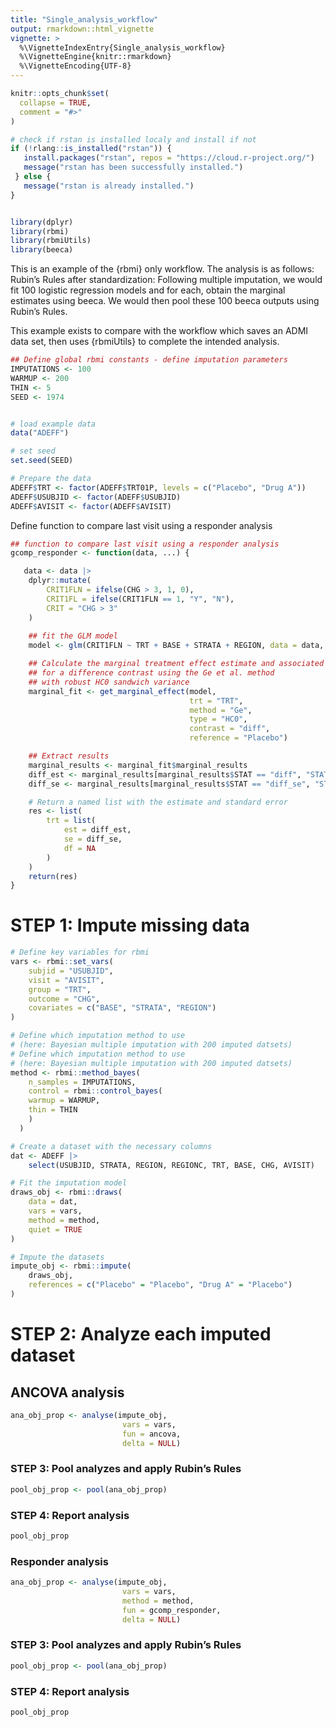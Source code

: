 ```yaml
---
title: "Single_analysis_workflow"
output: rmarkdown::html_vignette
vignette: >
  %\VignetteIndexEntry{Single_analysis_workflow}
  %\VignetteEngine{knitr::rmarkdown}
  %\VignetteEncoding{UTF-8}
---
```


```r
knitr::opts_chunk$set(
  collapse = TRUE,
  comment = "#>"
)
```

```r

# check if rstan is installed localy and install if not 
if (!rlang::is_installed("rstan")) {
   install.packages("rstan", repos = "https://cloud.r-project.org/")
   message("rstan has been successfully installed.")
 } else {
   message("rstan is already installed.")
}


library(dplyr)
library(rbmi)
library(rbmiUtils)
library(beeca)
```

This is an example of the {rbmi} only workflow. The analysis is as follows: Rubin’s Rules after standardization: Following multiple imputation, we would fit 100 logistic regression models and for each, obtain the marginal estimates using beeca. We would then pool these 100 beeca outputs using Rubin’s Rules.

This example exists to compare with the workflow which saves an ADMI data set, then uses {rbmiUtils} to complete the intended analysis. 

```r
## Define global rbmi constants - define imputation parameters
IMPUTATIONS <- 100
WARMUP <- 200
THIN <- 5
SEED <- 1974


# load example data
data("ADEFF")

# set seed 
set.seed(SEED)

# Prepare the data
ADEFF$TRT <- factor(ADEFF$TRT01P, levels = c("Placebo", "Drug A"))
ADEFF$USUBJID <- factor(ADEFF$USUBJID)
ADEFF$AVISIT <- factor(ADEFF$AVISIT)
```

Define function to compare last visit using a responder analysis

```r
## function to compare last visit using a responder analysis
gcomp_responder <- function(data, ...) {

   data <- data |>
    dplyr::mutate(
        CRIT1FLN = ifelse(CHG > 3, 1, 0), 
        CRIT1FL = ifelse(CRIT1FLN == 1, "Y", "N"),
        CRIT = "CHG > 3"
    )
  
    ## fit the GLM model
    model <- glm(CRIT1FLN ~ TRT + BASE + STRATA + REGION, data = data, family = binomial)

    ## Calculate the marginal treatment effect estimate and associated variance
    ## for a difference contrast using the Ge et al. method
    ## with robust HC0 sandwich variance
    marginal_fit <- get_marginal_effect(model,
                                        trt = "TRT",
                                        method = "Ge",
                                        type = "HC0",
                                        contrast = "diff",
                                        reference = "Placebo")

    ## Extract results
    marginal_results <- marginal_fit$marginal_results
    diff_est <- marginal_results[marginal_results$STAT == "diff", "STATVAL"][[1]]
    diff_se <- marginal_results[marginal_results$STAT == "diff_se", "STATVAL"][[1]]

    # Return a named list with the estimate and standard error
    res <- list(
        trt = list(
            est = diff_est,
            se = diff_se,
            df = NA
        )
    )
    return(res)
}

```



# STEP 1: Impute missing data


```r
# Define key variables for rbmi
vars <- rbmi::set_vars(
    subjid = "USUBJID",
    visit = "AVISIT",
    group = "TRT",
    outcome = "CHG",
    covariates = c("BASE", "STRATA", "REGION")
)

# Define which imputation method to use 
# (here: Bayesian multiple imputation with 200 imputed datsets)
# Define which imputation method to use 
# (here: Bayesian multiple imputation with 200 imputed datsets)
method <- rbmi::method_bayes(
    n_samples = IMPUTATIONS,
    control = rbmi::control_bayes(
    warmup = WARMUP,
    thin = THIN
    )
  )

# Create a dataset with the necessary columns
dat <- ADEFF |>
    select(USUBJID, STRATA, REGION, REGIONC, TRT, BASE, CHG, AVISIT)

# Fit the imputation model
draws_obj <- rbmi::draws(
    data = dat,
    vars = vars,
    method = method,
    quiet = TRUE
)

# Impute the datasets
impute_obj <- rbmi::impute(
    draws_obj,
    references = c("Placebo" = "Placebo", "Drug A" = "Placebo")
)

```


# STEP 2: Analyze each imputed dataset

## ANCOVA analysis

```r
ana_obj_prop <- analyse(impute_obj,
                         vars = vars,
                         fun = ancova,
                         delta = NULL)
```


### STEP 3: Pool analyzes and apply Rubin's Rules

```r
pool_obj_prop <- pool(ana_obj_prop)
```

### STEP 4: Report analysis

```r
pool_obj_prop
```


### Responder analysis 

```r
ana_obj_prop <- analyse(impute_obj,
                         vars = vars,
                         method = method,
                         fun = gcomp_responder,
                         delta = NULL)
```


### STEP 3: Pool analyzes and apply Rubin's Rules

```r
pool_obj_prop <- pool(ana_obj_prop)
```

### STEP 4: Report analysis

```r
pool_obj_prop
```
